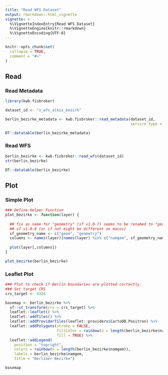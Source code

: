 ```yaml
---
title: "Read WFS Dataset"
output: rmarkdown::html_vignette
vignette: >
  %\VignetteIndexEntry{Read WFS Dataset}
  %\VignetteEngine{knitr::rmarkdown}
  %\VignetteEncoding{UTF-8}
---
```


```r
knitr::opts_chunk$set(
  collapse = TRUE,
  comment = "#>"
)
```

## Read

### Read Metadata

```r
library(kwb.fisbroker)

dataset_id <- "s_wfs_alkis_bezirk"

berlin_bezirke_metadata <- kwb.fisbroker::read_metadata(dataset_id, 
                                                        service_type = "WFS")

DT::datatable(berlin_bezirke_metadata)
```

### Read WFS

```r
berlin_bezirke <- kwb.fisbroker::read_wfs(dataset_id)
str(berlin_bezirke)

DT::datatable(berlin_bezirke)
```

## Plot


### Simple Plot

```r
### Define Helper Function
plot_bezirke <- function(layer) {
  
  ## fix as name for "geometry" (sf v1.0-7) seems to be renamed to "geom" in 
  ## sf v1.0-8 (or if not might be different on macos)
  sf_geometry_name <- c("geom", "geometry")
  columns <- names(layer)[names(layer) %in% c("namgem", sf_geometry_name)]
  
  plot(layer[,columns])
}

plot_bezirke(berlin_bezirke)
```

### Leaflet Plot

```r
### Plot to check if Berlin boundaries are plotted correctly.
### Set target CRS
crs_target <- 4326

basemap <- berlin_bezirke %>%
  sf::st_transform(crs = crs_target) %>%
  leaflet::leaflet() %>%
  leaflet::addTiles() %>%
  leaflet::addProviderTiles(leaflet::providers$CartoDB.Positron) %>%
  leaflet::addPolygons(stroke = FALSE, 
                       fillColor = rainbow(n = length(berlin_bezirke$namgem)), 
                       fill = TRUE) %>% 
  leaflet::addLegend(
    position = "topright",
    colors = rainbow(n = length(berlin_bezirke$namgem)),
    labels = berlin_bezirke$namgem,
    title = "Berliner Bezirke")

basemap

```
